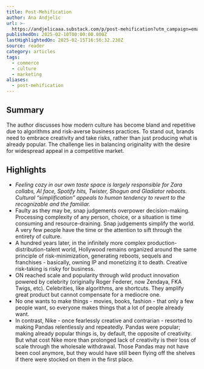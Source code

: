```yaml
---
title: Post-Mehification
author: Ana Andjelic
url: >-
  https://andjelicaaa.substack.com/p/post-mehification?utm_campaign=email-half-post&r=og9hp&utm_source=substack&utm_medium=email
publishedOn: 2025-02-10T00:00:00.000Z
lastHighlightedOn: 2025-02-15T16:56:32.230Z
source: reader
category: articles
tags:
  - commerce
  - culture
  - marketing
aliases:
  - post-mehification
---
```

## Summary

The author discusses how modern culture has become bland and repetitive due to algorithms and risk-averse business practices. To stand out, brands need to embrace creativity and take risks, rather than just producing what is already popular. The challenge lies in balancing originality with the desire for widespread appeal in a competitive market.

## Highlights
- *Feeling cozy in our own taste space is largely responsible for Zara collabs, AI face, Spotify hits, Twister, Shogun and Gladiator reboots.* *Cultural “simplification” appeals to human tendency to revert to the recognizable and the familiar.*
- Faulty as they may be, snap judgements overpower decision-making. Processing complexity of any person, choice, or a situation is time consuming and resource-draining. Snap judgements simplify the world. A very few people have the time or the attention to sift through the entirety of culture.
- A hundred years later, in the infinitely more complex production-distribution-talent world, Hollywood remains organized around the same principle of risk-minimization, generating reboots, sequels and franchises - basically, owning IP and monetizing it to death.
  Creative risk-taking is risky for business.
- ON reached scale and popularity through wild product innovation powered by celebrity (originally Roger Federer, now Zendaya, FKA Twigs, etc). Celebrities, like algorithms, are shortcuts. They amplify great product but cannot compensate for a mediocre one.
- No one wants to make things - movies, books, fashion - that only a few people want, so everyone makes things that a lot of people already want.
- In contrast, Nike - once fearlessly creative and contrarian - resorted to making Pandas relentlessly and repeatedly. Pandas were popular; making already popular things is, by default, the opposite of creativity. But what cost Nike more than prolonged lack of creativity is their loss of scale through the wholesale withdrawal. Those Pandas may not have been cool anymore, but they would have still been flying off the shelves if there were stocked on them in the first place.
